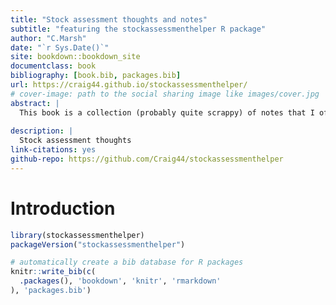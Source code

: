 ```yaml
--- 
title: "Stock assessment thoughts and notes"
subtitle: "featuring the stockassessmenthelper R package"
author: "C.Marsh"
date: "`r Sys.Date()`"
site: bookdown::bookdown_site
documentclass: book
bibliography: [book.bib, packages.bib]
url: https://craig44.github.io/stockassessmenthelper/
# cover-image: path to the social sharing image like images/cover.jpg
abstract: |
  This book is a collection (probably quite scrappy) of notes that I often reference or want to look up. Historically I have managed a repository with many folders discussing these topics. This is an attempt to make an easy reference and more cohesive resource for future me and possibly others.
  
description: |
  Stock assessment thoughts
link-citations: yes
github-repo: https://github.com/Craig44/stockassessmenthelper
---
```


# Introduction


```r
library(stockassessmenthelper)
packageVersion("stockassessmenthelper")
```


```r
# automatically create a bib database for R packages
knitr::write_bib(c(
  .packages(), 'bookdown', 'knitr', 'rmarkdown'
), 'packages.bib')
```
